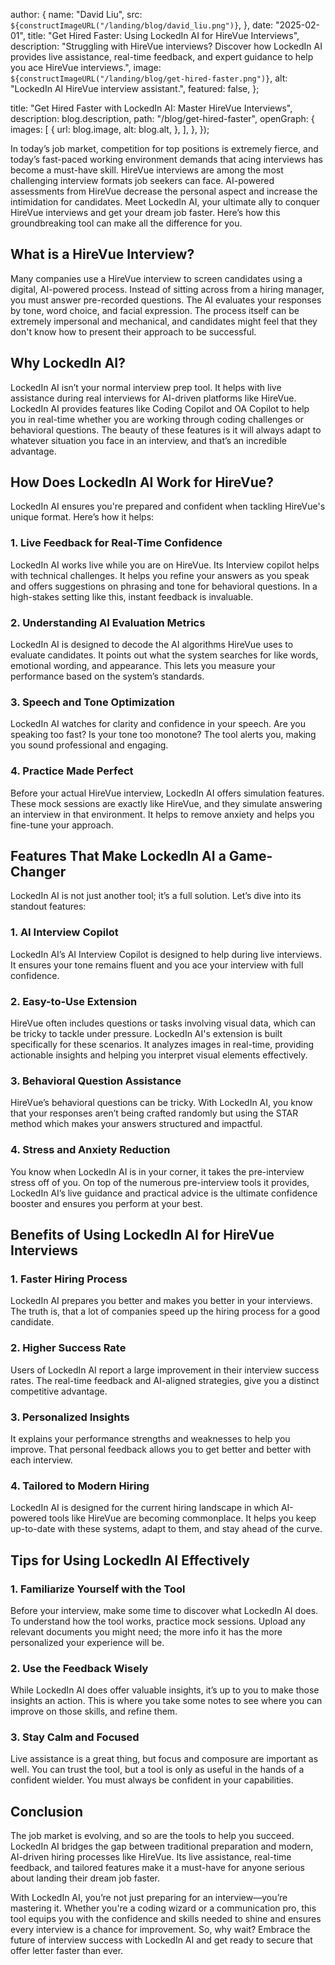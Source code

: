 
  author: {
    name: "David Liu",
    src: `${constructImageURL("/landing/blog/david_liu.png")}`,
  },
  date: "2025-02-01",
  title: "Get Hired Faster: Using LockedIn AI for HireVue Interviews",
  description:
    "Struggling with HireVue interviews? Discover how LockedIn AI provides live assistance, real-time feedback, and expert guidance to help you ace HireVue interviews.",
  image: `${constructImageURL("/landing/blog/get-hired-faster.png")}`,
  alt: "LockedIn AI HireVue interview assistant.",
  featured: false,
};

  title: "Get Hired Faster with LockedIn AI: Master HireVue Interviews",
  description: blog.description,
  path: "/blog/get-hired-faster",
  openGraph: {
    images: [
      {
        url: blog.image,
        alt: blog.alt,
      },
    ],
  },
});


In today’s job market, competition for top positions is extremely fierce, and today’s fast-paced working environment demands that acing interviews has become a must-have skill. HireVue interviews are among the most challenging interview formats job seekers can face. AI-powered assessments from HireVue decrease the personal aspect and increase the intimidation for candidates. Meet LockedIn AI, your ultimate ally to conquer HireVue interviews and get your dream job faster. Here’s how this groundbreaking tool can make all the difference for you.

## What is a HireVue Interview?

Many companies use a HireVue interview to screen candidates using a digital, AI-powered process. Instead of sitting across from a hiring manager, you must answer pre-recorded questions. The AI evaluates your responses by tone, word choice, and facial expression. The process itself can be extremely impersonal and mechanical, and candidates might feel that they don't know how to present their approach to be successful.

## Why LockedIn AI?

LockedIn AI isn’t your normal interview prep tool. It helps with live assistance during real interviews for AI-driven platforms like HireVue. LockedIn AI provides features like Coding Copilot and OA Copilot to help you in real-time whether you are working through coding challenges or behavioral questions. The beauty of these features is it will always adapt to whatever situation you face in an interview, and that’s an incredible advantage.

## How Does LockedIn AI Work for HireVue?

LockedIn AI ensures you're prepared and confident when tackling HireVue's unique format. Here’s how it helps:

### 1. Live Feedback for Real-Time Confidence

LockedIn AI works live while you are on HireVue. Its Interview copilot helps with technical challenges. It helps you refine your answers as you speak and offers suggestions on phrasing and tone for behavioral questions. In a high-stakes setting like this, instant feedback is invaluable.

### 2. Understanding AI Evaluation Metrics

LockedIn AI is designed to decode the AI algorithms HireVue uses to evaluate candidates. It points out what the system searches for like words, emotional wording, and appearance. This lets you measure your performance based on the system’s standards.

### 3. Speech and Tone Optimization

LockedIn AI watches for clarity and confidence in your speech. Are you speaking too fast? Is your tone too monotone? The tool alerts you, making you sound professional and engaging.

### 4. Practice Made Perfect

Before your actual HireVue interview, LockedIn AI offers simulation features. These mock sessions are exactly like HireVue, and they simulate answering an interview in that environment. It helps to remove anxiety and helps you fine-tune your approach.

## Features That Make LockedIn AI a Game-Changer

LockedIn AI is not just another tool; it’s a full solution. Let’s dive into its standout features:

### 1. AI Interview Copilot

LockedIn AI’s AI Interview Copilot is designed to help during live interviews. It ensures your tone remains fluent and you ace your interview with full confidence.

### 2. Easy-to-Use Extension

HireVue often includes questions or tasks involving visual data, which can be tricky to tackle under pressure. LockedIn AI's extension is built specifically for these scenarios. It analyzes images in real-time, providing actionable insights and helping you interpret visual elements effectively.

### 3. Behavioral Question Assistance

HireVue’s behavioral questions can be tricky. With LockedIn AI, you know that your responses aren’t being crafted randomly but using the STAR method which makes your answers structured and impactful.

### 4. Stress and Anxiety Reduction

You know when LockedIn AI is in your corner, it takes the pre-interview stress off of you. On top of the numerous pre-interview tools it provides, LockedIn AI’s live guidance and practical advice is the ultimate confidence booster and ensures you perform at your best.

## Benefits of Using LockedIn AI for HireVue Interviews

### 1. Faster Hiring Process

LockedIn AI prepares you better and makes you better in your interviews. The truth is, that a lot of companies speed up the hiring process for a good candidate.

### 2. Higher Success Rate

Users of LockedIn AI report a large improvement in their interview success rates. The real-time feedback and AI-aligned strategies, give you a distinct competitive advantage.

### 3. Personalized Insights

It explains your performance strengths and weaknesses to help you improve. That personal feedback allows you to get better and better with each interview.

### 4. Tailored to Modern Hiring

LockedIn AI is designed for the current hiring landscape in which AI-powered tools like HireVue are becoming commonplace. It helps you keep up-to-date with these systems, adapt to them, and stay ahead of the curve.

## Tips for Using LockedIn AI Effectively

### 1. Familiarize Yourself with the Tool

Before your interview, make some time to discover what LockedIn AI does. To understand how the tool works, practice mock sessions. Upload any relevant documents you might need; the more info it has the more personalized your experience will be.

### 2. Use the Feedback Wisely

While LockedIn AI does offer valuable insights, it’s up to you to make those insights an action. This is where you take some notes to see where you can improve on those skills, and refine them.

### 3. Stay Calm and Focused

Live assistance is a great thing, but focus and composure are important as well. You can trust the tool, but a tool is only as useful in the hands of a confident wielder. You must always be confident in your capabilities.

## Conclusion

The job market is evolving, and so are the tools to help you succeed. LockedIn AI bridges the gap between traditional preparation and modern, AI-driven hiring processes like HireVue. Its live assistance, real-time feedback, and tailored features make it a must-have for anyone serious about landing their dream job faster.

With LockedIn AI, you’re not just preparing for an interview—you’re mastering it. Whether you're a coding wizard or a communication pro, this tool equips you with the confidence and skills needed to shine and ensures every interview is a chance for improvement. So, why wait? Embrace the future of interview success with LockedIn AI and get ready to secure that offer letter faster than ever.

